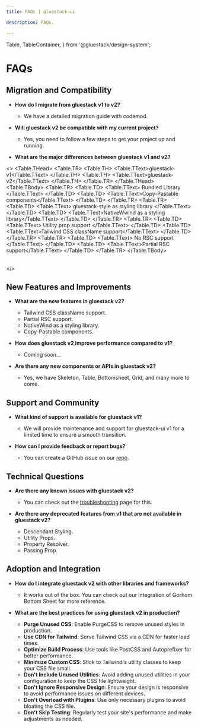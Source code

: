 ```yaml
---
title: FAQs | gluestack-ui

description: FAQs.

---
```



  Table,
  TableContainer,
} from '@gluestack/design-system';


<Meta title="with-nativewind/Guides/More/FAQs" />

# FAQs

## Migration and Compatibility

- **How do I migrate from gluestack v1 to v2?**

  - We have a detailed migration guide with codemod.

- **Will gluestack v2 be compatible with my current project?**

  - Yes, you need to follow a few steps to get your project up and running.

- **What are the major differences between gluestack v1 and v2?**

<>
 <TableContainer>
    <Table>
      <Table.THead>
        <Table.TR>
          <Table.TH>
            <Table.TText>gluestack-v1</Table.TText>
          </Table.TH>
          <Table.TH>
            <Table.TText>gluestack-v2</Table.TText>
          </Table.TH>
        </Table.TR>
      </Table.THead>
      <Table.TBody>
        <Table.TR>
          <Table.TD>
            <Table.TText>
              Bundled Library
            </Table.TText>
          </Table.TD>
          <Table.TD>
            <Table.TText>Copy-Pastable components</Table.TText>
          </Table.TD>
        </Table.TR>
        <Table.TR>
          <Table.TD>
            <Table.TText>
              gluestack-style as styling library
            </Table.TText>
          </Table.TD>
          <Table.TD>
            <Table.TText>NativeWwind as a styling library</Table.TText>
          </Table.TD>
        </Table.TR>
         <Table.TR>
          <Table.TD>
            <Table.TText>
              Utility prop support
            </Table.TText>
          </Table.TD>
          <Table.TD>
            <Table.TText>Tailwind CSS className support</Table.TText>
          </Table.TD>
        </Table.TR>
         <Table.TR>
          <Table.TD>
            <Table.TText>
              No RSC support
            </Table.TText>
          </Table.TD>
          <Table.TD>
            <Table.TText>Partial RSC support</Table.TText>
          </Table.TD>
        </Table.TR>
      </Table.TBody>
    </Table>
  </TableContainer>
</>

## New Features and Improvements

- **What are the new features in gluestack v2?**

  - Tailwind CSS className support.
  - Partial RSC support.
  - NativeWind as a styling library.
  - Copy-Pastable components.

- **How does gluestack v2 improve performance compared to v1?**

  - Coming soon...

- **Are there any new components or APIs in gluestack v2?**
  - Yes, we have Skeleton, Table, Bottomsheet, Grid, and many more to come.

## Support and Community

- **What kind of support is available for gluestack v1?**

  - We will provide maintenance and support for gluestack-ui v1 for a limited time to ensure a smooth transition.

- **How can I provide feedback or report bugs?**
  - You can create a GitHub issue on our [repo](https://github.com/gluestack/gluestack-ui).

## Technical Questions

- **Are there any known issues with gluestack v2?**

  - You can check out the [troubleshooting](https://gluestack.io/ui/docs/guides/more/troubleshooting#known-issues) page for this.

- **Are there any deprecated features from v1 that are not available in gluestack v2?**
  - Descendant Styling.
  - Utility Props.
  - Property Resolver.
  - Passing Prop.

## Adoption and Integration

- **How do I integrate gluestack v2 with other libraries and frameworks?**

  - It works out of the box. You can check out our integration of Gorhom Bottom Sheet for more reference.

- **What are the best practices for using gluestack v2 in production?**
  - **Purge Unused CSS**: Enable PurgeCSS to remove unused styles in production.
  - **Use CDN for Tailwind**: Serve Tailwind CSS via a CDN for faster load times.
  - **Optimize Build Process**: Use tools like PostCSS and Autoprefixer for better performance.
  - **Minimize Custom CSS**: Stick to Tailwind's utility classes to keep your CSS file small.
  - **Don't Include Unused Utilities**: Avoid adding unused utilities in your configuration to keep the CSS file lightweight.
  - **Don't Ignore Responsive Design**: Ensure your design is responsive to avoid performance issues on different devices.
  - **Don't Overload with Plugins**: Use only necessary plugins to avoid bloating the CSS file.
  - **Don't Skip Testing**: Regularly test your site's performance and make adjustments as needed.
